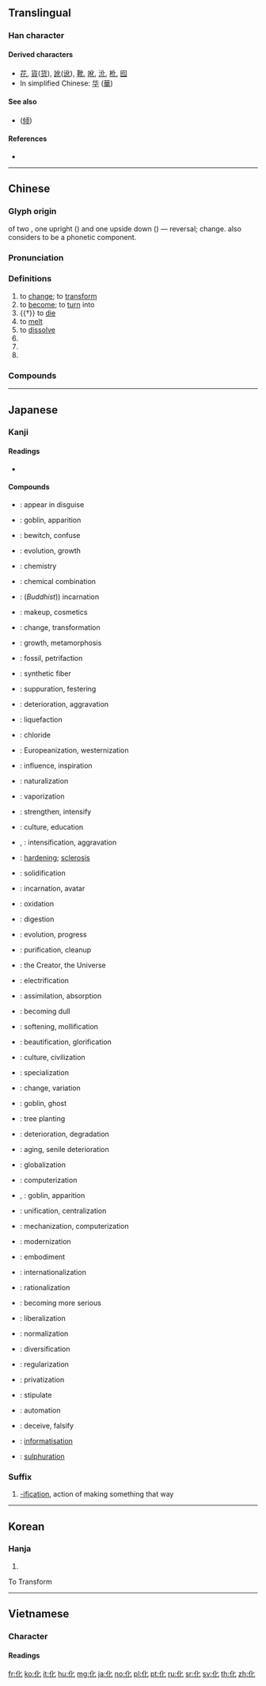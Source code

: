 ==Translingual==

===Han character===
{{Han char|rn=21|rad=匕|as=02|sn=4|four=24210|canj=OP|ids=⿰亻匕}}

====Derived characters====
* [[花]], [[貨]]([[货]]), [[訛]]([[讹]]), [[靴]], [[吪]], [[沎]], [[杹]], [[囮]]
* In simplified Chinese: [[华]] ([[華]])

====See also====
* {{l|mul|傾}} ([[倾]])

====References====
* {{Han ref|kx=0152.200|dkj=02572|dj=0342.040|hdz=10109.040|uh=5316|ud=21270|bh=A4C6|bd=42182}}

----

==Chinese==
{{zh-forms}}

===Glyph origin===
{{Han etyl}}
{{liushu|ic}} of two {{zh-l|*人|person}}, one upright ({{zh-l|*亻}}) and one upside down ({{zh-l|*𠤎}}) — reversal; change. ''{{w|Shuowen}}'' also considers {{zh-l|*𠤎}} to be a phonetic component.

===Pronunciation===
{{zh-pron
|m=huà
|c=faa3
|h=pfs=fa
|md=huá
|mn=hòa/hòe/òa
|w=2ho
|mc=y
|oc=y
|cat=v,suf,n
}}

===Definitions===
{{zh-hanzi}}

# to [[change]]; to [[transform]]
# to [[become]]; to [[turn]] into
# {{†}} to [[die]]
# to [[melt]]
# to [[dissolve]]
# {{n-g|Suffix denoting "change into ...". Akin to English {{m|en|-ize}} and {{m|en|-ization}}.}}
# {{zh-short|教化|enlightenment; cultivation}}
# {{zh-short|化學|chemistry}}

===Compounds===
{{zh-der|化除|化凍|化肥|化分|化干戈為玉帛|化工|化公為私|化合|化合價|化合物|化解|化境|化開|化療|化名|化募|化膿|化身|化生|化石|化為|化為泡影|化為烏有|化纖|化險為夷|化形|化學|化學變化|化學玻璃|化學當量|化學反應|化學方程式|化學肥料|化學分析|化學工業|化學鍵|化學能|化學平衡|化學式|化學武器|化學纖維|化學性質|化學元素|化驗|化油器|化雨春風|化緣|化育|化齋|化整為零|化妝|化妝品|化妝室|化裝|化外|乘化|乞化|乳化|亡化|俗化|催化|僵化|元化|光化|兒化|分化|剋化|劍化|募化|勸化|化世|化俗|化去|化子|化度|化性|化武|化民|化痰|化紙|化蝶|化誨|化鶴|叫化|同化|向化|善化|四化|坐化|大化|奴化|孵化|宣化|幻化|幾化|弱化|強化|德化|怛化|惡化|感化|慕化|成化|打化|抄化|教化|敷化|文化|新化|晶化|更化|木化|染化|柔化|極化|槽化|歐化|歸化|毒化|氟化|氣化|氧化|氫化|氯化|汽化|治化|法化|洋化|洪化|活化|消化|液化|涵化|淑化|淡化|淨化|深化|淳化|淺化|清化|渾化|溶化|演化|漢化|激化|濡化|火化|炭化|焚化|焦化|煤化|熔化|熟化|熱化|燒化|爛化|物化|玄化|王化|玻化|理化|生化|異化|皂化|矮化|石化|硝化|硫化|硬化|碳化|磁化|神化|簡化|糖化|純化|綠化|美化|羽化|老化|脣化|腐化|膠化|蛻化|蝶化|融化|行化|西化|託化|說化|變化|赤化|軟化|轉化|退化|造化|進化|遁化|遷化|醇化|醜化|量化|鎔化|開化|陶化|電化|順化|類化|顯化|風化|馴化|骨化|黃化|點化|鼻化}}

----

==Japanese==

===Kanji===
{{ja-kanji|grade=3|rs=匕02}}

====Readings====
* {{ja-readings|goon=[[け]] (''ke'')|kanon=[[か]] (''ka'')|kun=[[ばける]] ([[化ける]], ''bakeru''), [[ばかす]] ([[化かす]], ''bakasu''), [[ふける]] ([[化ける]], ''fukeru'')}}

====Compounds====
{{rel-top3|Compounds}}
* {{ja-r|化ける|ばける}}: appear in disguise
* {{ja-r|化け物|ばけもの}}: goblin, apparition
* {{ja-r|化かす|ばかす}}: bewitch, confuse
* {{ja-r|化育|かいく}}: evolution, growth
* {{ja-r|化学|かがく}}: chemistry
* {{ja-r|化合|かごう}}: chemical combination
* {{ja-r|化身|けしん}}: (''Buddhist'')) incarnation
* {{ja-r|化粧|けしょう}}: makeup, cosmetics
* {{ja-r|化成|かせい}}: change, transformation
* {{ja-r|化生|かせい}}: growth, metamorphosis
* {{ja-r|化石|かせき}}: fossil, petrifaction
* {{ja-r|化繊|かせん}}: synthetic fiber
* {{ja-r|化膿|かのう}}: suppuration, festering
* {{ja-r|悪化|あっか}}: deterioration, aggravation
* {{ja-r|液化|えきか}}: liquefaction
* {{ja-r|塩化|えんか}}: chloride
* {{ja-r|欧化|おうか}}: Europeanization, westernization
* {{ja-r|感化|かんか}}: influence, inspiration
* {{ja-r|帰化|きか}}: naturalization
* {{ja-r|気化|きか}}: vaporization
* {{ja-r|強化|きょうか}}: strengthen, intensify
* {{ja-r|教化|きょうか}}: culture, education
* {{ja-r|激化|げきか}}, {{ja-r|激化|げっか}}: intensification, aggravation
{{rel-mid3}}
* {{ja-r|硬化|こうか}}: [[hardening]]; [[sclerosis]]
* {{ja-r|固化|こか}}: solidification
* {{ja-r|権化|ごんげ}}: incarnation, avatar
* {{ja-r|酸化|さんか}}: oxidation
* {{ja-r|消化|しょうか}}: digestion
* {{ja-r|進化|しんか}}: evolution, progress
* {{ja-r|浄化|じょうか}}: purification, cleanup
* {{ja-r|造化|ぞうか}}: the Creator, the Universe
* {{ja-r|電化|でんか}}: electrification
* {{ja-r|同化|どうか}}: assimilation, absorption
* {{ja-r|鈍化|どんか}}: becoming dull
* {{ja-r|軟化|なんか}}: softening, mollification
* {{ja-r|美化|びか}}: beautification, glorification
* {{ja-r|文化|ぶんか}}: culture, civilization
* {{ja-r|分化|ぶんか}}: specialization
* {{ja-r|変化|へんか}}: change, variation
* {{ja-r|変化|へんげ}}: goblin, ghost
* {{ja-r|緑化|りょっか}}: tree planting
* {{ja-r|劣化|れっか}}: deterioration, degradation
* {{ja-r|老化|ろうか}}: aging, senile deterioration
* {{ja-r|グローバル化|グローバルか}}: globalization
{{rel-mid3}}
* {{ja-r|コンピュータ化|コンピュータか}}: computerization
* {{ja-r|お化け|おばけ}}, {{ja-r|御化け|おばけ}}: goblin, apparition
* {{ja-r|一元化|いちげんか}}: unification, centralization
* {{ja-r|機械化|きかいか}}: mechanization, computerization
* {{ja-r|近代化|きんだいか}}: modernization
* {{ja-r|具体化|ぐたいか}}: embodiment
* {{ja-r|国際化|こくさいか}}: internationalization
* {{ja-r|合理化|ごうりか}}: rationalization
* {{ja-r|深刻化|しんこくか}}: becoming more serious
* {{ja-r|自由化|じゆうか}}: liberalization
* {{ja-r|正常化|せいじょうか}}: normalization
* {{ja-r|多様化|たようか}}: diversification
* {{ja-r|本格化|ほんかくか}}: regularization
* {{ja-r|民営化|みんえいか}}: privatization
* {{ja-r|明文化|めいぶんか}}: stipulate
* {{ja-r|自動化|じどうか}}: automation
* {{ja-r|誤魔化す|ごまかす}}: deceive, falsify
* {{ja-r|情報化|じょうほうか}}: [[informatisation]]
* {{ja-r|硫化|りゅうか}}: [[sulphuration]]
{{rel-bottom}}

===Suffix===
{{ja-pos|か|suffix}}

# [[-ification]], action of making something that way

----

==Korean==

===Hanja===
{{ko-hanja|hangeul=화|rv=hwa|mr=hwa}}

# {{defn|lang=ko|sort=匕02}}
To Transform
----

==Vietnamese==

===Character===
====Readings====
{{vi-readings|hv=hoa, hóa|nom=hoa, hóc, góa, hóa, hóe, huế, Huế|rs=匕02}}

[[fr:化]]
[[ko:化]]
[[it:化]]
[[hu:化]]
[[mg:化]]
[[ja:化]]
[[no:化]]
[[pl:化]]
[[pt:化]]
[[ru:化]]
[[sr:化]]
[[sv:化]]
[[th:化]]
[[zh:化]]